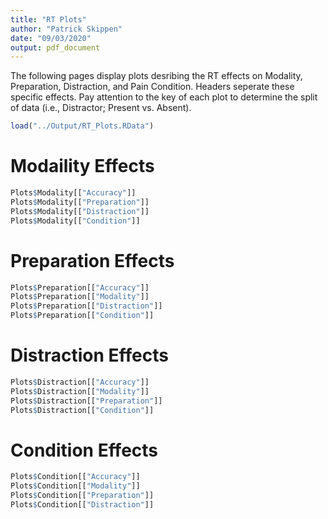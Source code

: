 ```yaml
---
title: "RT Plots"
author: "Patrick Skippen"
date: "09/03/2020"
output: pdf_document
---
```


The following pages display plots desribing the RT effects on Modality, Preparation, Distraction, and Pain Condition. Headers seperate these specific effects. Pay attention to the key of each plot to determine the split of data (i.e., Distractor; Present vs. Absent).

```r
load("../Output/RT_Plots.RData")
```

# Modaility Effects
```r
Plots$Modality[["Accuracy"]]
Plots$Modality[["Preparation"]]
Plots$Modality[["Distraction"]]
Plots$Modality[["Condition"]]
```

# Preparation Effects
```r
Plots$Preparation[["Accuracy"]]
Plots$Preparation[["Modality"]]
Plots$Preparation[["Distraction"]]
Plots$Preparation[["Condition"]]
```

# Distraction Effects
```r
Plots$Distraction[["Accuracy"]]
Plots$Distraction[["Modality"]]
Plots$Distraction[["Preparation"]]
Plots$Distraction[["Condition"]]
```

# Condition Effects
```r
Plots$Condition[["Accuracy"]]
Plots$Condition[["Modality"]]
Plots$Condition[["Preparation"]]
Plots$Condition[["Distraction"]]
```